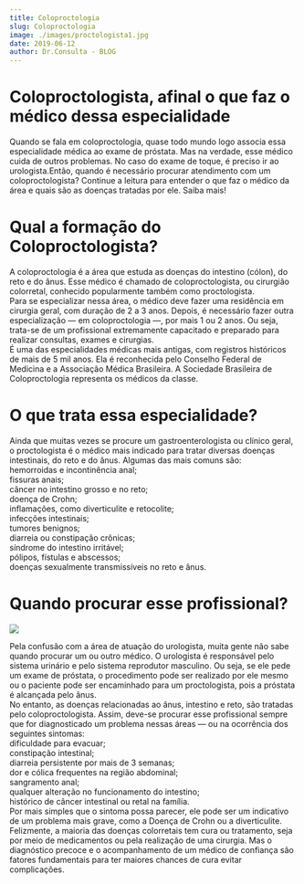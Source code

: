 ```yaml
---
title: Coloproctologia
slug: Coloproctologia
image: ./images/proctologista1.jpg
date: 2019-06-12
author: Dr.Consulta - BLOG
---
```




# Coloproctologista, afinal o que faz o médico dessa especialidade

Quando se fala em coloproctologia, quase todo mundo logo associa essa especialidade médica ao exame de próstata. Mas na verdade, esse médico cuida de outros problemas. No caso do exame de toque, é preciso ir ao urologista.Então, quando é necessário procurar atendimento com um coloproctologista? Continue a leitura para entender o que faz o médico da área e quais são as doenças tratadas por ele. Saiba mais!<br />

# Qual a formação do Coloproctologista?

A coloproctologia é a área que estuda as doenças do intestino (cólon), do reto e do ânus. Esse médico é chamado de coloproctologista, ou cirurgião colorretal, conhecido popularmente também como proctologista.<br />
Para se especializar nessa área, o médico deve fazer uma residência em cirurgia geral, com duração de 2 a 3 anos. Depois, é necessário fazer outra especialização — em coloproctologia —, por mais 1 ou 2 anos. Ou seja, trata-se de um profissional extremamente capacitado e preparado para realizar consultas, exames e cirurgias.<br />
É uma das especialidades médicas mais antigas, com registros históricos de mais de 5 mil anos. Ela é reconhecida pelo Conselho Federal de Medicina e a Associação Médica Brasileira. A Sociedade Brasileira de Coloproctologia representa os médicos da classe.<br />

# O que trata essa especialidade?

Ainda que muitas vezes se procure um gastroenterologista ou clínico geral, o proctologista é o médico mais indicado para tratar diversas doenças intestinais, do reto e do ânus. Algumas das mais comuns são:<br />
hemorroidas e incontinência anal;<br />
fissuras anais;<br />
câncer no intestino grosso e no reto;<br />
doença de Crohn;<br />
inflamações, como diverticulite e retocolite;<br />
infecções intestinais;<br />
tumores benignos;<br />
diarreia ou constipação crônicas;<br />
síndrome do intestino irritável;<br />
pólipos, fístulas e abscessos;<br />
doenças sexualmente transmissíveis no reto e ânus.

 # Quando procurar esse profissional?

<div className="post-image">

![](./images/proctologista2.jpg)

</div>

Pela confusão com a área de atuação do urologista, muita gente não sabe quando procurar um ou outro médico. O urologista é responsável pelo sistema urinário e pelo sistema reprodutor masculino. Ou seja, se ele pede um exame de próstata, o procedimento pode ser realizado por ele mesmo ou o paciente pode ser encaminhado para um proctologista, pois a próstata é alcançada pelo ânus.<br />
No entanto, as doenças relacionadas ao ânus, intestino e reto, são tratadas pelo coloproctologista. Assim, deve-se procurar esse profissional sempre que for diagnosticado um problema nessas áreas — ou na ocorrência dos seguintes sintomas:<br />
dificuldade para evacuar;<br />
constipação intestinal;<br />
diarreia persistente por mais de 3 semanas;<br />
dor e cólica frequentes na região abdominal;<br />
sangramento anal;<br />
qualquer alteração no funcionamento do intestino;<br />
histórico de câncer intestinal ou retal na família.<br />
Por mais simples que o sintoma possa parecer, ele pode ser um indicativo de um problema mais grave, como a Doença de Crohn ou a diverticulite. Felizmente, a maioria das doenças colorretais tem cura ou tratamento, seja por meio de medicamentos ou pela realização de uma cirurgia. Mas o diagnóstico precoce e o acompanhamento de um médico de confiança são fatores fundamentais para ter maiores chances de cura evitar complicações.<br />
